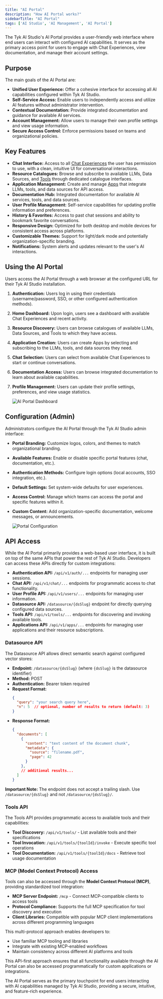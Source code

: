 ```yaml
---
title: "AI Portal"
description: "How AI Portal works?"
sidebarTitle: "AI Portal"
tags: ['AI Studio', 'AI Management', 'AI Portal']
---
```


The Tyk AI Studio's AI Portal provides a user-friendly web interface where end users can interact with configured AI capabilities. It serves as the primary access point for users to engage with Chat Experiences, view documentation, and manage their account settings.

## Purpose

The main goals of the AI Portal are:

*   **Unified User Experience:** Offer a cohesive interface for accessing all AI capabilities configured within Tyk AI Studio.
*   **Self-Service Access:** Enable users to independently access and utilize AI features without administrator intervention.
*   **Contextual Documentation:** Provide integrated documentation and guidance for available AI services.
*   **Account Management:** Allow users to manage their own profile settings and view usage information.
*   **Secure Access Control:** Enforce permissions based on teams and organizational policies.

## Key Features

*   **Chat Interface:** Access to all [Chat Experiences](/nightly/ai-management/ai-studio/chat-interface) the user has permission to use, with a clean, intuitive UI for conversational interactions.
*   **Resource Catalogues:** Browse and subscribe to available LLMs, Data Sources, and [Tools](/nightly/ai-management/ai-studio/tools) through dedicated catalogue interfaces.
*   **Application Management:** Create and manage [Apps](/nightly/ai-management/ai-studio/apps) that integrate LLMs, tools, and data sources for API access.
*   **Documentation Hub:** Integrated documentation for available AI services, tools, and data sources.
*   **User Profile Management:** Self-service capabilities for updating profile information and preferences.
*   **History & Favorites:** Access to past chat sessions and ability to bookmark favorite conversations.
*   **Responsive Design:** Optimized for both desktop and mobile devices for consistent access across platforms.
*   **Customizable Themes:** Support for light/dark mode and potentially organization-specific branding.
*   **Notifications:** System alerts and updates relevant to the user's AI interactions.

## Using the AI Portal

Users access the AI Portal through a web browser at the configured URL for their Tyk AI Studio installation.

1.  **Authentication:** Users log in using their credentials (username/password, SSO, or other configured authentication methods).
2.  **Home Dashboard:** Upon login, users see a dashboard with available Chat Experiences and recent activity.
3.  **Resource Discovery:** Users can browse catalogues of available LLMs, Data Sources, and Tools to which they have access.
4.  **Application Creation:** Users can create Apps by selecting and subscribing to the LLMs, tools, and data sources they need.
5.  **Chat Selection:** Users can select from available Chat Experiences to start or continue conversations.
6.  **Documentation Access:** Users can browse integrated documentation to learn about available capabilities.
7.  **Profile Management:** Users can update their profile settings, preferences, and view usage statistics.

    <img src="/img/ai-management/ai-portal-dashboard.png" alt="AI Portal Dashboard" />

## Configuration (Admin)

Administrators configure the AI Portal through the Tyk AI Studio admin interface:

*   **Portal Branding:** Customize logos, colors, and themes to match organizational branding.
*   **Available Features:** Enable or disable specific portal features (chat, documentation, etc.).
*   **Authentication Methods:** Configure login options (local accounts, SSO integration, etc.).
*   **Default Settings:** Set system-wide defaults for user experiences.
*   **Access Control:** Manage which teams can access the portal and specific features within it.
*   **Custom Content:** Add organization-specific documentation, welcome messages, or announcements.

    <img src="/img/ai-management/ai-portal-configuration.png" alt="Portal Configuration" />

## API Access

While the AI Portal primarily provides a web-based user interface, it is built on top of the same APIs that power the rest of Tyk AI Studio. Developers can access these APIs directly for custom integrations:

*   **Authentication API:** `/api/v1/auth/...` endpoints for managing user sessions.
*   **Chat API:** `/api/v1/chat/...` endpoints for programmatic access to chat functionality.
*   **User Profile API:** `/api/v1/users/...` endpoints for managing user information.
*   **Datasource API:** `/datasource/{dsSlug}` endpoint for directly querying configured data sources.
*   **Tools API:** `/api/v1/tools/...` endpoints for discovering and invoking available tools.
*   **Applications API:** `/api/v1/apps/...` endpoints for managing user applications and their resource subscriptions.

### Datasource API

The Datasource API allows direct semantic search against configured vector stores:

*   **Endpoint:** `/datasource/{dsSlug}` (where `{dsSlug}` is the datasource identifier)
*   **Method:** POST
*   **Authentication:** Bearer token required
*   **Request Format:**
    ```json
    {
      "query": "your search query here",
      "n": 5  // optional, number of results to return (default: 3)
    }
    ```
*   **Response Format:**
    ```json
    {
      "documents": [
        {
          "content": "text content of the document chunk",
          "metadata": {
            "source": "filename.pdf",
            "page": 42
          }
        },
        // additional results...
      ]
    }
    ```

**Important Note:** The endpoint does not accept a trailing slash. Use `/datasource/{dsSlug}` and not `/datasource/{dsSlug}/`.

### Tools API

The Tools API provides programmatic access to available tools and their capabilities:

*   **Tool Discovery:** `/api/v1/tools/` - List available tools and their specifications
*   **Tool Invocation:** `/api/v1/tools/{toolId}/invoke` - Execute specific tool operations
*   **Tool Documentation:** `/api/v1/tools/{toolId}/docs` - Retrieve tool usage documentation

### MCP (Model Context Protocol) Access

Tools can also be accessed through the **Model Context Protocol (MCP)**, providing standardized tool integration:

*   **MCP Server Endpoint:** `/mcp` - Connect MCP-compatible clients to access tools
*   **Protocol Compliance:** Supports the full MCP specification for tool discovery and execution
*   **Client Libraries:** Compatible with popular MCP client implementations across different programming languages

This multi-protocol approach enables developers to:
*   Use familiar MCP tooling and libraries
*   Integrate with existing MCP-enabled workflows
*   Maintain consistency across different AI platforms and tools

This API-first approach ensures that all functionality available through the AI Portal can also be accessed programmatically for custom applications or integrations.

The AI Portal serves as the primary touchpoint for end users interacting with AI capabilities managed by Tyk AI Studio, providing a secure, intuitive, and feature-rich experience.
